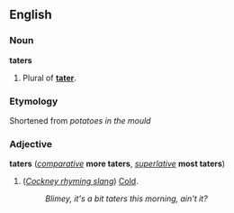 ==English==
===Noun===
'''taters'''

#Plural of '''[[tater]]'''.

===Etymology===
Shortened from ''potatoes in the mould''

===Adjective===
'''taters''' (''[[comparative]]'' '''more taters''', ''[[superlative]]'' '''most taters''')

#(''[[Cockney rhyming slang]]'') [[Cold]].
#:''Blimey, it's a bit taters this morning, ain't it?''